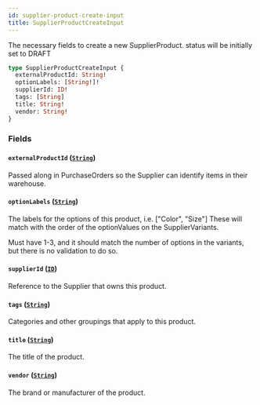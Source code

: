 ```yaml
---
id: supplier-product-create-input
title: SupplierProductCreateInput
---
```


The necessary fields to create a new SupplierProduct.
status will be initially set to DRAFT

```graphql
type SupplierProductCreateInput {
  externalProductId: String!
  optionLabels: [String!]!
  supplierId: ID!
  tags: [String]
  title: String!
  vendor: String!
}
```

### Fields

#### `externalProductId` ([`String`](/developers/supplier-apis/supply-api/graphql/reference/scalars/string))

Passed along in PurchaseOrders so the Supplier can identify items in their warehouse.

#### `optionLabels` ([`String`](/developers/supplier-apis/supply-api/graphql/reference/scalars/string))

The labels for the options of this product, i.e. ["Color", "Size"]
These will match with the order of the optionValues on the SupplierVariants.

Must have 1-3, and it should match the number of options in the variants, but there is no validation to do so.

#### `supplierId` ([`ID`](/developers/supplier-apis/supply-api/graphql/reference/scalars/id))

Reference to the Supplier that owns this product.

#### `tags` ([`String`](/developers/supplier-apis/supply-api/graphql/reference/scalars/string))

Categories and other groupings that apply to this product.

#### `title` ([`String`](/developers/supplier-apis/supply-api/graphql/reference/scalars/string))

The title of the product.

#### `vendor` ([`String`](/developers/supplier-apis/supply-api/graphql/reference/scalars/string))

The brand or manufacturer of the product.
